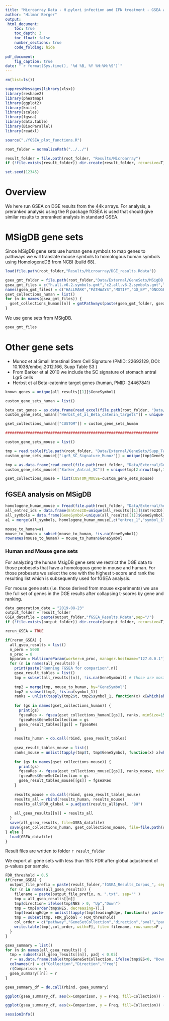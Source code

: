 ```yaml
---
title: "Microarray Data - H.pylori infection and IFN treatment - GSEA analysis on DGE results"
author: "Hilmar Berger"
output: 
 html_document:
    toc: true
    toc_depth: 3
    toc_float: false
    number_sections: true
    code_folding: hide
    
pdf_document:
    fig_caption: true
date: "`r format(Sys.time(), '%d %B, %Y %H:%M:%S')`"
---
```


```r
rm(list=ls())

suppressMessages(library(xlsx))
library(reshape2)
library(pheatmap)
library(ggplot2)
library(knitr)
library(scales)
library(fgsea)
library(data.table)
library(BiocParallel)
library(readxl)

source("./fGSEA_plot_functions.R")

root_folder = normalizePath("../../")

result_folder = file.path(root_folder, "Results/Microarray")
if (!file.exists(result_folder)) dir.create(result_folder, recursive=T)

set.seed(12345)
```

# Overview

We here run GSEA on DGE results from the 44k arrays. For analysis, a preranked analysis using the R package fGSEA is used that should give similar results to preranked analysis in standard GSEA. 

# MSigDB gene sets

Since MSigDB gene sets use human gene symbols to map genes to pathways we will translate mouse symbols to homologous human symbols using HomologeneDB from NCBI (build 68). 


```r
load(file.path(root_folder,"Results/Microarray/DGE_results.Rdata"))
```

```r
gsea_gmt_folder = file.path(root_folder,"Data/External/GeneSets/MSigDB_v6.2")
gsea_gmt_files = c("h.all.v6.2.symbols.gmt","c2.all.v6.2.symbols.gmt","c3.all.v6.2.symbols.gmt","c5.bp.v6.2.symbols.gmt","c6.all.v6.2.symbols.gmt","c7.all.v6.2.symbols.gmt")
names(gsea_gmt_files) = c("HALLMARK","PATHWAYS","MOTIF","GO_BP","ONCOGENIC","IMMUNOLOGIC")
gset_collections_human = list()
for (n in names(gsea_gmt_files)) {
  gset_collections_human[[n]] = gmtPathways(paste(gsea_gmt_folder, gsea_gmt_files[[n]], sep="/") )
}
```

We use gene sets from MSigDB.

```r
gsea_gmt_files
```

# Other gene sets 

  - Munoz et al Small Intestinal Stem Cell Signature (PMID: 22692129, DOI: 10.1038/emboj.2012.166, Supp Table S3 )  
  - From Barker et al 2010 we include the SC signature of stomach antral Lgr5 cells
  - Herbst et al Beta-catenine target genes (human, PMID: 24467841)


```r
known_genes = unique(all_results[[1]]$GeneSymbol)

custom_gene_sets_human = list()

beta_cat_genes = as.data.frame(read_excel(file.path(root_folder, "Data/External/GeneSets/Wnt target H2014 list.xls"), sheet = 1, col_names = F))
custom_gene_sets_human[["Herbst_et_al_Beta_catenin_targets"]] = unique(beta_cat_genes[, 1])

gset_collections_human[["CUSTOM"]] = custom_gene_sets_human

####################################################################

custom_gene_sets_mouse = list()

tmp = read.table(file.path(root_folder, "Data/External/GeneSets/Supp_Table_S3_GE_combined_SC_Signature.txt"), sep="\t", header=T, stringsAsFactors = F)
custom_gene_sets_mouse[["Lgr5_SC_Signature_Munoz"]] = unique(tmp$GeneSymbol)

tmp = as.data.frame(read_excel(file.path(root_folder, "Data/External/GeneSets/antral lgr5 signature from barker 2010.xls"),sheet=1))
custom_gene_sets_mouse[["Barker_Antral_SC"]] = unique(tmp[2:nrow(tmp),1])

gset_collections_mouse = list(CUSTOM_MOUSE=custom_gene_sets_mouse)

```

## fGSEA analysis on MSigDB

```r
homologene_human_mouse = fread(file.path(root_folder, "Data/External/homologene_9606_10090.txt"))
all_entrez_ids = data.frame(EntrezID=unique(all_results[[1]]$EntrezID))
all_symbols = data.frame(GeneSymbol=unique(all_results[[1]]$GeneSymbol))
a1 = merge(all_symbols, homologene_human_mouse[,c("entrez_1","symbol_1","symbol_2"), with=F], by.x="GeneSymbol", by.y="symbol_2", all.x=T, sort=F)

mouse_to_human=a1
mouse_to_human = subset(mouse_to_human, !is.na(GeneSymbol))
rownames(mouse_to_human) = mouse_to_human$GeneSymbol

```


### Human and Mouse gene sets

For analyzing the human MsigDB gene sets we restrict the DGE data to those probesets that have a homologous gene in mouse and human. For those probesets we select the one with the highest t-score and rank the resulting list which is subsequently used for fGSEA analysis. 

For mouse gene sets (i.e. those derived from mouse experiments) we use the full set of genes in the DGE results after collapsing t-scores by gene and ranking. 

```r
data_generation_date = "2019-08-23"
output_folder = result_folder
GSEA_datafile = paste(output_folder,"fGSEA_Results.Rdata",sep="/")
if (!file.exists(output_folder)) dir.create(output_folder, recursive=T)

rerun_GSEA = TRUE

if(rerun_GSEA) {
  all_gsea_results = list()
  n_perm = 5000
  n_proc = 8
  bpparam = MulticoreParam(worker=n_proc, manager.hostname="127.0.0.1")
  for (n in names(all_results)) {
    print(paste("Running FGSEA for comparison",n))
    gsea_result_tables = list()
    tmp = subset(all_results[[n]], !is.na(GeneSymbol)) # those are mostly control probes
    
    tmp2 = merge(tmp, mouse_to_human, by="GeneSymbol")
    tmp2 = subset(tmp2, !is.na(symbol_1))
    ranks = unlist(tapply(tmp2$t, tmp2$symbol_1, function(x) x[which(abs(x)==max(abs(x)))] ))
  
    for (gs in names(gset_collections_human)) {
      print(gs)
      fgseaRes <- fgsea(gset_collections_human[[gs]], ranks, minSize=15, maxSize=2000, nperm=n_perm, BPPARAM=bpparam)
      fgseaRes$GeneSetCollection = gs
      gsea_result_tables[[gs]] = fgseaRes
    }
    
    results_human = do.call(rbind, gsea_result_tables)
    
    gsea_result_tables_mouse = list()
    ranks_mouse = unlist(tapply(tmp$t, tmp$GeneSymbol, function(x) x[which(abs(x)==max(abs(x)))] ))
    
    for (gs in names(gset_collections_mouse)) {
      print(gs)
      fgseaRes <- fgsea(gset_collections_mouse[[gs]], ranks_mouse, minSize=15, maxSize=2000, nperm=n_perm, BPPARAM=bpparam)
      fgseaRes$GeneSetCollection = gs
      gsea_result_tables_mouse[[gs]] = fgseaRes
    }
  
    results_mouse = do.call(rbind, gsea_result_tables_mouse)
    results_all = rbind(results_human, results_mouse)
    results_all$FDR_global = p.adjust(results_all$pval, "BH")
    
    all_gsea_results[[n]] = results_all
  }
  save(all_gsea_results, file=GSEA_datafile)
  save(gset_collections_human, gset_collections_mouse, file=file.path(output_folder, "Geneset_collections.Rdata"))
} else {
  load(GSEA_datafile)
}
```

Result files are written to folder `r result_folder`

We export all gene sets with less than 15% FDR after global adjustment of p-values per sample. 

```r
FDR_threshold = 0.5
if(rerun_GSEA) {
  output_file_prefix = paste(result_folder,"fGSEA_Results_Corpus_", sep="/")
  for (n in names(all_gsea_results)) {
    filename = paste(output_file_prefix, n, ".txt", sep="" )
    tmp = all_gsea_results[[n]]
    tmp$direction= ifelse(tmp$NES > 0, "Up","Down")
    tmp = tmp[order(tmp$NES, decreasing=T),]
    tmp$leadingEdge = unlist(lapply(tmp$leadingEdge, function(x) paste(x, collapse=",")))
    tmp = subset(tmp, FDR_global < FDR_threshold)
    col_order = c("pathway","GeneSetCollection","direction","pval","padj","ES","NES","nMoreExtreme","size","leadingEdge", "FDR_global")
    write.table(tmp[,col_order, with=F], file= filename, row.names=F , sep="\t", dec=".", quote=F, na="")
  }
}
```



```r
gsea_summary = list()
for (n in names(all_gsea_results)) {
  tmp = subset(all_gsea_results[[n]], padj < 0.05)
  r = as.data.frame(table(tmp$GeneSetCollection, ifelse(tmp$ES<0, "Down","Up")))
  colnames(r) = c("Collection","Direction","Freq")
  r$Comparison = n
  gsea_summary[[n]] = r
}

gsea_summary_df = do.call(rbind, gsea_summary)

ggplot(gsea_summary_df, aes(x=Comparison, y = Freq, fill=Collection)) + geom_bar(stat="identity") + theme_grey(base_size = 14) + theme(axis.text.x = element_text(angle = 60, hjust = 1)) + ggtitle("Number of significant (FDR<5%) gene sets per comparison")

ggplot(gsea_summary_df, aes(x=Comparison, y = Freq, fill=Collection)) + geom_bar(stat="identity") + theme_grey(base_size = 14) + theme(axis.text.x = element_text(angle = 60, hjust = 1)) + ggtitle("Number of significant (FDR<5%) gene sets per comparison") + facet_wrap(~Direction)
```


```r
sessionInfo()
```


